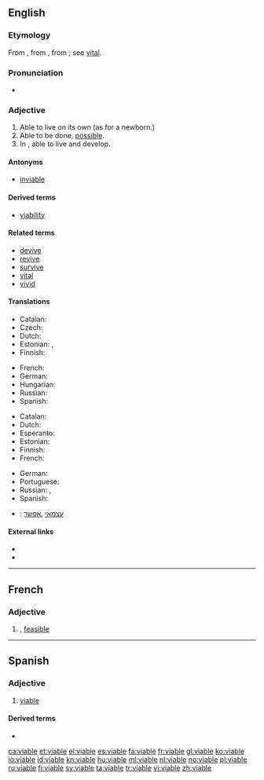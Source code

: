 ==English==

===Etymology===
From {{etyl|fr|en}}, from {{etyl|ML.|en}} {{term/t|la|*vitabilis||capable of life}}, from {{etyl|la|en}} {{term|vita||life|lang=la}}; see [[vital]].

===Pronunciation===
* {{rhymes|aɪəbəl}}

===Adjective===
{{en-adj}}

# Able to live on its own (as for a newborn.)
# Able to be done, [[possible]].
# In {{context|biology|lang=en}}, able to live and develop.

====Antonyms====
* [[inviable]]

====Derived terms====
* [[viability]]

====Related terms====
* [[devive]]
* [[revive]]
* [[survive]]
* [[vital]]
* [[vivid]]

====Translations====
{{trans-top|able to live on its own}}
* Catalan: {{t+|ca|viable}}
* Czech: {{t|cs|životaschopný|m}}
* Dutch: {{t|nl|levensvatbaar}}
* Estonian: {{t|et|eluvõimeline}}, {{t|et|elujõuline}}
* Finnish: {{t|fi|elinkelpoinen}}
{{trans-mid}}
* French: {{t+|fr|viable}}
* German: {{t+|de|selbständig}}
* Hungarian: {{t+|hu|életképes}}
* Russian: {{t+|ru|жизнеспособный}}
* Spanish: {{t+|es|viable}}
{{trans-bottom}}

{{trans-top|possible}}
* Catalan: {{t+|ca|viable}}
* Dutch: {{t+|nl|uitvoerbaar}}
* Esperanto: {{t|eo|farebla}}
* Estonian: {{t|et|elluviidav}}
* Finnish: {{t+|fi|mahdollinen}}
* French: {{t+|fr|viable}}
{{trans-mid}}
* German: {{t+|de|machbar}}
* Portuguese: {{t+|pt|viável}}
* Russian: {{t+|ru|возможный}}, {{t+|ru|осуществимый}}
* Spanish: {{t+|es|viable}}
{{trans-bottom}}

{{checktrans-top}}
* {{ttbc|he}}: [[עצמאי]] ,[[אפשר]]
{{trans-bottom}}

====External links====
* {{R:Webster 1913}}
* {{R:Century 1911}}

----
==French==

===Adjective===
{{fr-adj|mf}}

# {{l|en|viable}}, [[feasible]]
----
==Spanish==

===Adjective===
{{es-adj}}

# [[#English|viable]]

====Derived terms====
* {{l|es|inviable}}

[[ca:viable]]
[[et:viable]]
[[el:viable]]
[[es:viable]]
[[fa:viable]]
[[fr:viable]]
[[gl:viable]]
[[ko:viable]]
[[io:viable]]
[[id:viable]]
[[kn:viable]]
[[hu:viable]]
[[ml:viable]]
[[nl:viable]]
[[no:viable]]
[[pl:viable]]
[[ru:viable]]
[[fi:viable]]
[[sv:viable]]
[[ta:viable]]
[[tr:viable]]
[[vi:viable]]
[[zh:viable]]